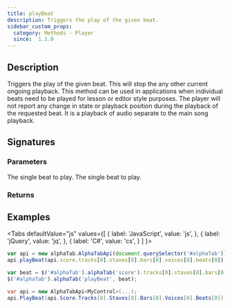 ```yaml
---
title: playBeat
description: Triggers the play of the given beat.
sidebar_custom_props:
  category: Methods - Player
  since:  1.1.0
---
```


<SinceBadge since="1.0.0" />


## Description
Triggers the play of the given beat. This will stop the any other current ongoing playback.
This method can be used in applications when individual beats need to be played for lesson or editor style purposes. 
The player will not report any change in state or playback position during the playback of the requested beat. 
It is a playback of audio separate to the main song playback. 

## Signatures

<TypeTable>
    <TypeRow type="js" name="function playBeat(beat)" />
    <TypeRow type="jquery" name="alphaTab('playBeat', beat)" />
    <TypeRow type="net" name="void PlayBeat(Beat beat)" />
</TypeTable>

### Parameters

<ParameterTable>
    <ParameterRow platform="js" name="beat" type="alphaTab.model.Beat">
        The single beat to play.
    </ParameterRow>
    <ParameterRow platform="net" name="beat" type="AlphaTab.Model.Beat">
        The single beat to play.
    </ParameterRow>
</ParameterTable>


### Returns


## Examples

<Tabs
  defaultValue="js"
  values={[
    { label: 'JavaScript', value: 'js', },
    { label: 'jQuery', value: 'jq', },
    { label: 'C#', value: 'cs', }
  ]
}>
<TabItem value="js">

```js
var api = new alphaTab.AlphaTabApi(document.querySelector('#alphaTab'));
api.playBeat(api.score.tracks[0].staves[0].bars[0].voices[0].beats[0]);
```

</TabItem>
<TabItem value="jq">

```js
var beat = $('#alphaTab').alphaTab('score').tracks[0].staves[0].bars[0].voices[0].beats[0];
$('#alphaTab').alphaTab('playBeat', beat);
```

</TabItem>
<TabItem value="cs">

```csharp
var api = new AlphaTabApi<MyControl>(...);
api.PlayBeat(api.Score.Tracks[0].Staves[0].Bars[0].Voices[0].Beats[0]);
```

</TabItem>
</Tabs>